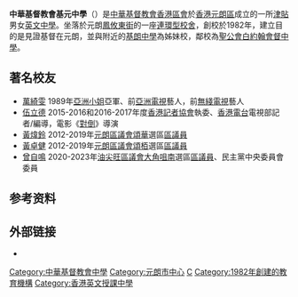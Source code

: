 {{multiple issues|
{{citation style|time=2018-05-12T14:22:05+00:00}}
{{overly detailed|time=2018-05-12T14:22:05+00:00}}
{{refimprove|time=2018-05-12T14:22:05+00:00}}
}}
{{Infobox School
| name = 中華基督教會基元中學 
| other_name = CCC Kei Yuen College
| image = [[File:Keiyuen.gif|基元中學校徽]]<BR>[[File:Church_of_Christ_in_China_Kei_Yuen_College.jpg|280px]]
| motto = 凡事長進，連於元首基督。<br>（[[以弗所書|以弗所書]]4章15節）
| established = 1982年
| type = 資助中學
| affiliation = [[中華基督教會香港區會|中華基督教會香港區會]]
| district = [[元朗區|元朗區]]
| grades = 
| president =
| principal = 鄭禮林博士
| vice_principal = 梁靜雯女士、黃偉廉先生
| free_label = 宗教
| free_text = [[基督新教|基督新教]]
| dean = 
| college = 
| house = 強，勁，剛，健
| sc =
| cs =  
| faculty = 
| staff = 63
| students = 1,123
| athletics = 
| conference = 
| colors = 淺藍
| mascot = 
| magazine = 
| location = [[香港|香港]][[元朗|元朗]]鳳攸東街
| free_label2 = 主要教學語言
| free_text2 = 英語、粵語
| free_label3 = 現任學生會
| free_text3 = Homura
| information = 
| website =http://www.ccckyc.edu.hk/
| mail =ky-mail@hkedcity.net
| tel =24750331
}}
'''中華基督教會基元中學'''（{{lang-en|CCC Kei Yuen College}}）是[[中華基督教會香港區會|中華基督教會香港區會]]於[[香港|香港]][[元朗區|元朗區]]成立的一所[[津貼學校|津貼]]男女[[英文中學|英文中學]]。坐落於元朗[[鳳攸東街|鳳攸東街]]的一座[[連環型校舍|連環型校舍]]，創校於1982年，建立目的是見證基督在元朗，並與附近的[[中華基督教會基朗中學|基朗中學]]為姊妹校，鄰校為[[聖公會白約翰會督中學|聖公會白約翰會督中學]]。

==著名校友==
* [[萬綺雯|萬綺雯]] 1989年[[亞洲小姐|亞洲小姐]]亞軍、前[[亞洲電視|亞洲電視]]藝人，前[[無綫電視|無綫電視]]藝人
* [[伍立德|伍立德]] 2015-2016和2016-2017年度[[香港記者協會|香港記者協會]]執委、[[香港電台|香港電台]]電視部記者/編導，電影《[[對倒|對倒]]》導演
* [[黃煒鈴|黃煒鈴]] 2012-2019年[[元朗區議會|元朗區議會]][[頌華|頌華]]選區[[區議員|區議員]]
* [[黃卓健|黃卓健]] 2012-2019年[[元朗區議會|元朗區議會]][[頌栢|頌栢]]選區[[區議員|區議員]]
* [[曾自鳴|曾自鳴]] 2020-2023年[[油尖旺區議會|油尖旺區議會]][[大角咀南|大角咀南]]選區[[區議員|區議員]]、民主黨中央委員會委員

==参考资料==
{{Reflist}}

== 外部链接 ==
* {{Official|http://ccckyc.edu.hk/}}

{{中華基督教會香港區會學校}}

[[Category:中華基督教會中學|Category:中華基督教會中學]]
[[Category:元朗市中心|Category:元朗市中心]]
[[Category:元朗區中學|C]]
[[Category:1982年創建的教育機構|Category:1982年創建的教育機構]]
[[Category:香港英文授課中學|Category:香港英文授課中學]]